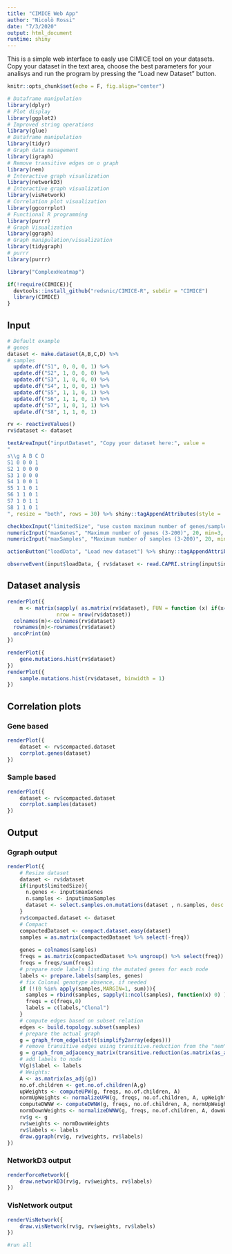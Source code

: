 ```yaml
---
title: "CIMICE Web App"
author: "Nicolò Rossi"
date: "7/3/2020"
output: html_document
runtime: shiny
---
```


This is a simple web interface to easly use CIMICE tool on your datasets. Copy your dataset in the text area, choose the best parameters for 
your analisys and run the program by pressing the "Load new Dataset" button.

```r
knitr::opts_chunk$set(echo = F, fig.align="center")
```


```r
# Dataframe manipulation
library(dplyr) 
# Plot display
library(ggplot2)
# Improved string operations
library(glue)
# Dataframe manipulation
library(tidyr)
# Graph data management
library(igraph)
# Remove transitive edges on o graph
library(nem)
# Interactive graph visualization
library(networkD3)
# Interactive graph visualization
library(visNetwork)
# Correlation plot visualization
library(ggcorrplot)
# Functional R programming
library(purrr)
# Graph Visualization
library(ggraph)
# Graph manipulation/visualization
library(tidygraph)
# purrr
library(purrr)

library("ComplexHeatmap")
```

```r
if(!require(CIMICE)){
  devtools::install_github("redsnic/CIMICE-R", subdir = "CIMICE")
  library(CIMICE)
}
```

## Input

```r
# Default example
# genes
dataset <- make.dataset(A,B,C,D) %>%
# samples
  update.df("S1", 0, 0, 0, 1) %>%
  update.df("S2", 1, 0, 0, 0) %>%
  update.df("S3", 1, 0, 0, 0) %>%
  update.df("S4", 1, 0, 0, 1) %>%
  update.df("S5", 1, 1, 0, 1) %>%
  update.df("S6", 1, 1, 0, 1) %>%
  update.df("S7", 1, 0, 1, 1) %>%
  update.df("S8", 1, 1, 0, 1) 
```

```r

rv <- reactiveValues()
rv$dataset <- dataset

textAreaInput("inputDataset", "Copy your dataset here:", value = 
"
s\\g A B C D
S1 0 0 0 1
S2 1 0 0 0
S3 1 0 0 0
S4 1 0 0 1
S5 1 1 0 1
S6 1 1 0 1
S7 1 0 1 1 
S8 1 1 0 1
", resize = "both", rows = 30) %>% shiny::tagAppendAttributes(style = 'width: 100%;')

checkboxInput("limitedSize", "use custom maximum number of genes/samples (default, unlimited)", value = FALSE) %>% shiny::tagAppendAttributes(style = 'width: 100%;')
numericInput("maxGenes", "Maximum number of genes (3-200)", 20, min=3, max=200) %>% shiny::tagAppendAttributes(style = 'width: 100%;')
numericInput("maxSamples", "Maximum number of samples (3-200)", 20, min=3, max=200) %>% shiny::tagAppendAttributes(style = 'width: 100%;')

actionButton("loadData", "Load new dataset") %>% shiny::tagAppendAttributes(style = 'width: 100%;')

observeEvent(input$loadData, { rv$dataset <- read.CAPRI.string(input$inputDataset) })

```

## Dataset analysis

```r

renderPlot({
    m <- matrix(sapply( as.matrix(rv$dataset), FUN = function (x) if(x==0) " " else "MUT"), 
                nrow = nrow(rv$dataset))
  colnames(m)<-colnames(rv$dataset)
  rownames(m)<-rownames(rv$dataset)
  oncoPrint(m)
})

renderPlot({
    gene.mutations.hist(rv$dataset)
})  
renderPlot({
    sample.mutations.hist(rv$dataset, binwidth = 1)
})  
```

## Correlation plots

### Gene based
```r
renderPlot({
    dataset <- rv$compacted.dataset
    corrplot.genes(dataset)
})
```

### Sample based

```r
renderPlot({
    dataset <- rv$compacted.dataset
    corrplot.samples(dataset)
})
```

## Output

### Ggraph output

```r
renderPlot({
    # Resize dataset
    dataset <- rv$dataset
    if(input$limitedSize){
      n.genes <- input$maxGenes
      n.samples <- input$maxSamples
      dataset <- select.samples.on.mutations(dataset , n.samples, desc = F) %>% select.genes.on.mutations(n.genes)
    }
    rv$compacted.dataset <- dataset
    # Compact
    compactedDataset <- compact.dataset.easy(dataset)
    samples = as.matrix(compactedDataset %>% select(-freq))
    
    genes = colnames(samples)
    freqs = as.matrix(compactedDataset %>% ungroup() %>% select(freq))
    freqs = freqs/sum(freqs)
    # prepare node labels listing the mutated genes for each node
    labels <- prepare.labels(samples, genes)
    # fix Colonal genotype absence, if needed
    if (!(0 %in% apply(samples,MARGIN=1, sum))){
      samples = rbind(samples, sapply(1:ncol(samples), function(x) 0) )
      freqs = c(freqs,0)
      labels = c(labels,"Clonal")
    }
    # compute edges based on subset relation
    edges <- build.topology.subset(samples)
    # prepare the actual graph 
    g = graph_from_edgelist(t(simplify2array(edges)))
    # remove transitive edges using transitive.reduction from the "nem" package
    g = graph_from_adjacency_matrix(transitive.reduction(as.matrix(as_adj(g))))
    # add labels to node
    V(g)$label <- labels 
    # Weights:
    A <- as.matrix(as_adj(g))
    no.of.children <- get.no.of.children(A,g)
    upWeights <- computeUPW(g, freqs, no.of.children, A)
    normUpWeights <- normalizeUPW(g, freqs, no.of.children, A, upWeights)
    computeDWNW <- computeDWNW(g, freqs, no.of.children, A, normUpWeights)
    normDownWeights <- normalizeDWNW(g, freqs, no.of.children, A, downWeights)
    rv$g <- g
    rv$weights <- normDownWeights
    rv$labels <- labels
    draw.ggraph(rv$g, rv$weights, rv$labels)
})
```

### NetworkD3 output

```r
renderForceNetwork({
    draw.networkD3(rv$g, rv$weights, rv$labels)
})
```

### VisNetwork output

```r
renderVisNetwork({
    draw.visNetwork(rv$g, rv$weights, rv$labels)
})
```


```r
#run all
```



